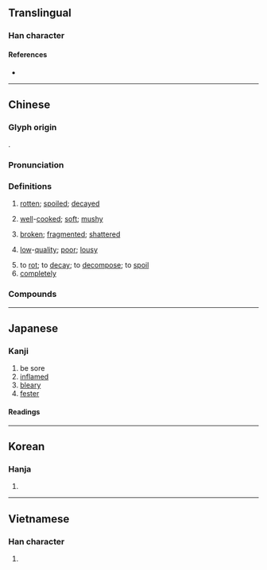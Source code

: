 {{also|烂}}
{{character info/new}}
==Translingual==

===Han character===
{{Han char|rn=86|rad=火|as=17|sn=21|four=97820|canj=FANW|ids=⿰火闌}}

====References====
* {{Han ref|kx=0687.250|dkj=19604|dj=1099.120|hdz=32249.020|uh=721B|ud=29211|bh=C4EA|bd=50410}}

----

==Chinese==
{{zh-forms|s=烂}}

===Glyph origin===
{{Han etyl}}
{{Han compound|火|闌|t1=fire|ls=psc|c1=s|c2=p}}.

===Pronunciation===
{{zh-pron
|m=làn
|m-s=
|c=laan6
|c-t=
|g=
|h=pfs=lan
|j=
|mb=lṳ̄ing
|md=
|mn=nōa/lān
|mn_note=nōa - vernacular; lān - literary
|mna=Taiwanese-The_Consonant_n.ogg
|mn-t=
|w=
|x=
|mc=y
|oc=y
|ma=y
|cat=a,v,adv
}}

===Definitions===
{{zh-hanzi}}

# {{lb|zh|of fruits, etc.}} [[rotten]]; [[spoiled]]; [[decayed]]
#: {{zh-x|爛 蘋果|'''rotten''' apple}}
# [[well]]-[[cooked]]; [[soft]]; [[mushy]]
#: {{zh-x|佢 鍾意 啲 薯仔 煮 得 好 爛。|He likes his potatoes cooked very '''mushy'''.|C}}
# [[broken]]; [[fragmented]]; [[shattered]]
#: {{zh-x|佢 整爛 其他人 啲 嘢 都 唔 知錯。|He didn't apologize even though he broke someone else's things.|C}}
# [[low]]-[[quality]]; [[poor]]; [[lousy]]
#: {{zh-x|爛gag|'''bad''' joke|C}}
#: {{zh-x|我 的 英文 很 爛。|My English is '''awful'''.}}
#: {{zh-x|爛鬼嘢|piece of trash|C}}
# to [[rot]]; to [[decay]]; to [[decompose]]; to [[spoil]]
# [[completely]]

===Compounds===
{{zh-der|爛糊|爛漫|爛熳|爛縵|爛泥|爛舌頭|爛熟|爛攤子|爛賬|爛醉|下三爛|希爛|光輝燦爛|土崩魚爛|天真爛漫|揀破爛|爛汙貨|爛好人|爛板烏龜|破爛流丟|朽爛|滾瓜爛熟|爛頭寸|燋爛|柯爛忘歸|爛醉如泥|燈光燦爛|打爛|撕爛|爛腸子|爛柯|爛然|稀爛|稀巴爛|砸爛|斷爛朝報|爛爛兒的|潰爛|破爛兒|破爛不堪|石爛海枯|爛銀盤|爛若披錦|爛飯|珠斗爛班|破銅爛鐵|燦爛|燦爛奪目|爛額焦頭|爛醬|爛遊|爛板洋錢|爛料|爛忠厚|爛了舌頭|爛不濟|燋頭爛額|爛羊頭|焦頭爛額|爛了嘴|爛帳|朱墨爛然|破爛|海枯石爛|爛殺|拆爛汙|爛化|打爛帳|拾破爛|焦沙爛石|皮焦肉爛|扯爛汙|爛片|撿破爛|臭街爛巷|米爛成倉|腐爛|糜爛|魚爛|魚爛土崩|絢爛|霉爛|靡爛|那爛陀|魚爛而亡}}

{{zh-cat|Elementary}}

----

==Japanese==

===Kanji===
{{ja-kanji|grade=|rs=火17}}

# be sore
# [[inflamed]]
# [[bleary]]
# [[fester]]

====Readings====
{{ja-readings
|goon=らん
|kanon=らん
|kun=ただ-れる
}}

----

==Korean==

===Hanja===
{{ko-hanja|hangeul=[[란]]>[[난]]|eumhun=|rv=ran>nan|mr=ran>nan|y=lan>nan}}

# {{defn|lang=ko|sort=火17}}

----

==Vietnamese==

===Han character===
{{vi-hantu|rs=火17|[[lạn]], [[láng]], [[rạn]]}}

# {{defn|lang=vi|sort=火17}}